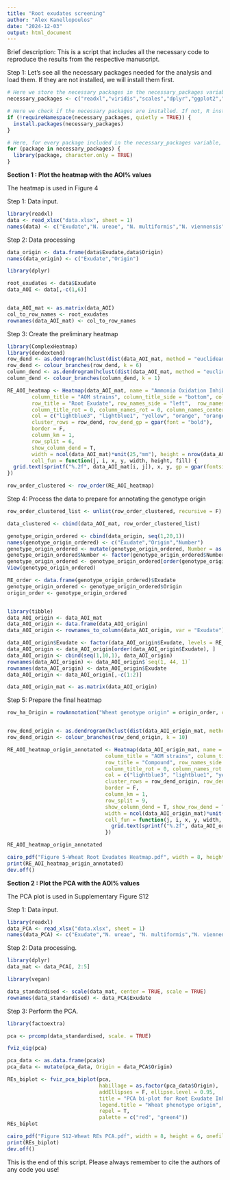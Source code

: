 ---
title: "Root exudates screening"
author: "Alex Kanellopoulos"
date: "2024-12-03"
output: html_document
---

Brief description: This is a script that includes all the necessary code to reproduce the results from the respective manuscript. 

Step 1: Let's see all the necessary packages needed for the analysis and load them. If they are not installed, we will install them first. 

```{r Library Installation and Loading, echo=TRUE, message=FALSE, warning=FALSE}
# Here we store the necessary packages in the necessary_packages variable
necessary_packages <- c("readxl","viridis","scales","dplyr","ggplot2","agricolae","sicegar","patchwork","gridExtra","rstatix", "tibble")

# Here we check if the necessary packages are installed. If not, R installs them 
if (!requireNamespace(necessary_packages, quietly = TRUE)) {
  install.packages(necessary_packages)
}

# Here, for every package included in the necessary_packages variable, R will load it. The character.only = TRUE ensures that library() will try to interpret the package names as characters (as it needs for it to work) 
for (package in necessary_packages) {
  library(package, character.only = TRUE)
}
```

**Section 1 : Plot the heatmap with the AOI% values**

The heatmap is used in Figure 4 

Step 1: Data input.

```{r Data import and pre-processing, echo=TRUE}
library(readxl)
data <- read_xlsx("data.xlsx", sheet = 1)
names(data) <- c("Exudate","N. ureae", "N. multiformis","N. viennensis","Ca. N. franklandianus","Origin")

```

Step 2: Data processing

```{r echo=TRUE, message=FALSE, warning=FALSE}
data_origin <- data.frame(data$Exudate,data$Origin)
names(data_origin) <- c("Exudate","Origin")

library(dplyr)

root_exudates <- data$Exudate
data_AOI <- data[,-c(1,6)]


data_AOI_mat <- as.matrix(data_AOI)
col_to_row_names <- root_exudates
rownames(data_AOI_mat) <- col_to_row_names
```

Step 3: Create the preliminary heatmap

```{r echo=TRUE, message=FALSE, warning=FALSE}

library(ComplexHeatmap)
library(dendextend)
row_dend <- as.dendrogram(hclust(dist(data_AOI_mat, method = "euclidean"), method = "complete"))
row_dend <- colour_branches(row_dend, k = 6) 
column_dend <- as.dendrogram(hclust(dist(data_AOI_mat, method = "euclidean"), method = "complete"))
column_dend <- colour_branches(column_dend, k = 1)

RE_AOI_heatmap <- Heatmap(data_AOI_mat, name = "Ammonia Oxidation Inhibition %", 
        column_title = "AOM strains", column_title_side = "bottom", column_title_gp = gpar(fontsize = 16), column_dend_side = "bottom", column_names_gp = gpar(fontsize = 10),
        row_title = "Root Exudate", row_names_side = "left",  row_names_gp = gpar(fontsize = 12),   row_dend_width = unit(10,"mm"), row_title_gp = gpar(fontsize = 16),
        column_title_rot = 0, column_names_rot = 0, column_names_centered = T, 
        col = c("lightblue3", "lightblue1", "yellow", "orange", "orange3", "red"), 
        cluster_rows = row_dend, row_dend_gp = gpar(font = "bold"),
        border = F, 
        column_km = 1, 
        row_split = 6, 
        show_column_dend = T,
        width = ncol(data_AOI_mat)*unit(25,"mm"), height = nrow(data_AOI_mat)*unit(4.5,"mm"), 
        cell_fun = function(j, i, x, y, width, height, fill) {
  grid.text(sprintf("%.2f", data_AOI_mat[i, j]), x, y, gp = gpar(fontsize = 10))
})

row_order_clustered <- row_order(RE_AOI_heatmap)

```

Step 4: Process the data to prepare for annotating the genotype origin

```{r echo=TRUE, message=FALSE, warning=FALSE}

row_order_clustered_list <- unlist(row_order_clustered, recursive = F)

data_clustered <- cbind(data_AOI_mat, row_order_clustered_list)

genotype_origin_ordered <- cbind(data_origin, seq(1,20,1))
names(genotype_origin_ordered) <- c("Exudate","Origin","Number")
genotype_origin_ordered <- mutate(genotype_origin_ordered, Number = as.vector(Number))
genotype_origin_ordered$Number <- factor(genotype_origin_ordered$Number, levels = row_order_clustered_list)
genotype_origin_ordered <- genotype_origin_ordered[order(genotype_origin_ordered$Number), ]
View(genotype_origin_ordered)

RE_order <- data.frame(genotype_origin_ordered)$Exudate
genotype_origin_ordered <- genotype_origin_ordered$Origin
origin_order <- genotype_origin_ordered 


library(tibble)
data_AOI_origin <- data_AOI_mat
data_AOI_origin <- data.frame(data_AOI_origin)
data_AOI_origin <- rownames_to_column(data_AOI_origin, var = "Exudate")

data_AOI_origin$Exudate <- factor(data_AOI_origin$Exudate, levels = RE_order)
data_AOI_origin <- data_AOI_origin[order(data_AOI_origin$Exudate), ]
data_AOI_origin <- cbind(seq(1,10,1), data_AOI_origin)
rownames(data_AOI_origin) <- data_AOI_origin$`seq(1, 44, 1)`
rownames(data_AOI_origin) <- data_AOI_origin$Exudate
data_AOI_origin <- data_AOI_origin[,-c(1:2)]

data_AOI_origin_mat <- as.matrix(data_AOI_origin)

```

Step 5: Prepare the final heatmap

```{r echo=TRUE, message=FALSE, warning=FALSE}
row_ha_Origin = rowAnnotation("Wheat genotype origin" = origin_order, col = list("Wheat genotype origin" = c("India" = "green4", "Austria" = "red")))


row_dend_origin <- as.dendrogram(hclust(dist(data_AOI_origin_mat, method = "euclidean")))
row_dend_origin <- colour_branches(row_dend_origin, k = 10) 

RE_AOI_heatmap_origin_annotated <- Heatmap(data_AOI_origin_mat, name = "Ammonia Oxidation Inhibition %", right_annotation = row_ha_Origin,
                                column_title = "AOM strains", column_title_side = "bottom", column_title_gp = gpar(fontsize = 16), column_dend_side = "bottom", column_names_gp = gpar(fontsize = 10),
                                row_title = "Compound", row_names_side = "left",  row_names_gp = gpar(fontsize = 12), row_dend_width = unit(10,"mm"), row_title_gp = gpar(fontsize = 16),
                                column_title_rot = 0, column_names_rot = 0, column_names_centered = T, 
                                col = c("lightblue3", "lightblue1", "yellow", "orange", "orange3", "red"), 
                                cluster_rows = row_dend_origin, row_dend_gp = gpar(font = "bold"),
                                border = F, 
                                column_km = 1, 
                                row_split = 9, 
                                show_column_dend = T, show_row_dend = T,
                                width = ncol(data_AOI_origin_mat)*unit(25,"mm"), height = nrow(data_AOI_origin_mat)*unit(4.5,"mm"), 
                                cell_fun = function(j, i, x, y, width, height, fill) {
                                  grid.text(sprintf("%.2f", data_AOI_origin_mat[i, j]), x, y, gp = gpar(fontsize = 10))
                                })

RE_AOI_heatmap_origin_annotated

cairo_pdf("Figure 5-Wheat Root Exudates Heatmap.pdf", width = 8, height = 6)
print(RE_AOI_heatmap_origin_annotated)
dev.off()

```

**Section 2 : Plot the PCA with the AOI% values**

The PCA plot is used in Supplementary Figure S12 

Step 1: Data input.

```{r Data import and pre-processing, echo=TRUE}
library(readxl)
data_PCA <- read_xlsx("data.xlsx", sheet = 1)
names(data_PCA) <- c("Exudate","N. ureae", "N. multiformis","N. viennensis","Ca. N. franklandianus","Origin")

```

Step 2: Data processing.

```{r Data import and pre-processing, echo=TRUE}
library(dplyr)
data_mat <- data_PCA[, 2:5]

library(vegan)

data_standardised <- scale(data_mat, center = TRUE, scale = TRUE) 
rownames(data_standardised) <- data_PCA$Exudate

```

Step 3: Perform the PCA.

```{r Data import and pre-processing, echo=TRUE}

library(factoextra)

pca <- prcomp(data_standardised, scale. = TRUE)

fviz_eig(pca)

pca_data <- as.data.frame(pca$x)
pca_data <- mutate(pca_data, Origin = data_PCA$Origin)

REs_biplot <- fviz_pca_biplot(pca,
                              habillage = as.factor(pca_data$Origin),
                              addEllipses = F, ellipse.level = 0.95,
                              title = "PCA bi-plot for Root Exudate Inhibitory pattern",
                              legend.title = "Wheat phenotype origin",
                              repel = T, 
                              palette = c("red", "green4"))
REs_biplot

cairo_pdf("Figure S12-Wheat REs PCA.pdf", width = 8, height = 6, onefile = T)
print(REs_biplot)
dev.off()

```

This is the end of this script. 
Please always remember to cite the authors of any code you use!
